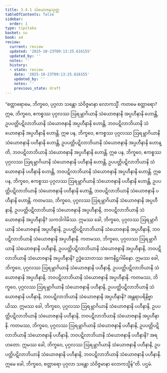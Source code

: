 ```yaml
---
title: 3.4.1 သံယောဇနသုတ္တ
tableOfContents: false
sidebar:
  order: 1
type: tipitaka
basket: su
book: a4
review:
  current: review
  updated: '2025-10-23T09:13:25.616155'
  updated_by: ''
  notes: ''
  history:
  - state: review
    date: '2025-10-23T09:13:25.616155'
    updated_by: ''
    notes: ''
    previous_state: draft
---
```



<ReviewStatus review={frontmatter.review} showDetails={true} />

<HypothesisAnnotation frontmatter={frontmatter} />

<DynamicBreadcrumb />

<Division number="131" book="a4" e="ch" v="15" p="450">

<Paragraph number="835" book="a4">
“စတ္တာရောမေ, ဘိက္ခဝေ, ပုဂ္ဂလာ သန္တော သံဝိဇ္ဇမာနာ လောကသ္မိံ. ကတမေ စတ္တာရော? ဣဓ, ဘိက္ခဝေ, ဧကစ္စဿ ပုဂ္ဂလဿ ဩရမ္ဘာဂိယာနိ သံယောဇနာနိ အပ္ပဟီနာနိ ဟောန္တိ, ဥပပတ္တိပဋိလာဘိယာနိ သံယောဇနာနိ အပ္ပဟီနာနိ ဟောန္တိ, ဘဝပဋိလာဘိယာနိ သံယောဇနာနိ အပ္ပဟီနာနိ ဟောန္တိ.
</Paragraph>

<Paragraph number="836" book="a4">
ဣဓ ပန, ဘိက္ခဝေ, ဧကစ္စဿ ပုဂ္ဂလဿ ဩရမ္ဘာဂိယာနိ သံယောဇနာနိ ပဟီနာနိ ဟောန္တိ, ဥပပတ္တိပဋိလာဘိယာနိ သံယောဇနာနိ အပ္ပဟီနာနိ ဟောန္တိ, ဘဝပဋိလာဘိယာနိ သံယောဇနာနိ အပ္ပဟီနာနိ ဟောန္တိ.
</Paragraph>

<Paragraph number="837" book="a4">
ဣဓ ပန, ဘိက္ခဝေ, ဧကစ္စဿ ပုဂ္ဂလဿ ဩရမ္ဘာဂိယာနိ သံယောဇနာနိ ပဟီနာနိ ဟောန္တိ, ဥပပတ္တိပဋိလာဘိယာနိ သံယောဇနာနိ ပဟီနာနိ ဟောန္တိ, ဘဝပဋိလာဘိယာနိ သံယောဇနာနိ အပ္ပဟီနာနိ ဟောန္တိ.
</Paragraph>

<Paragraph number="838" book="a4">
ဣဓ ပန, ဘိက္ခဝေ, ဧကစ္စဿ ပုဂ္ဂလဿ ဩရမ္ဘာဂိယာနိ သံယောဇနာနိ ပဟီနာနိ ဟောန္တိ, ဥပပတ္တိပဋိလာဘိယာနိ သံယောဇနာနိ ပဟီနာနိ ဟောန္တိ, ဘဝပဋိလာဘိယာနိ သံယောဇနာနိ ပဟီနာနိ ဟောန္တိ.
</Paragraph>

<Paragraph number="839" book="a4">
ကတမဿ, ဘိက္ခဝေ, ပုဂ္ဂလဿ ဩရမ္ဘာဂိယာနိ သံယောဇနာနိ အပ္ပဟီနာနိ, ဥပပတ္တိပဋိလာဘိယာနိ သံယောဇနာနိ အပ္ပဟီနာနိ, ဘဝပဋိလာဘိယာနိ သံယောဇနာနိ အပ္ပဟီနာနိ? သကဒါဂါမိဿ. ဣမဿ ခေါ, ဘိက္ခဝေ, ပုဂ္ဂလဿ ဩရမ္ဘာဂိယာနိ သံယောဇနာနိ အပ္ပဟီနာနိ, ဥပပတ္တိပဋိလာဘိယာနိ သံယောဇနာနိ အပ္ပဟီနာနိ, ဘဝပဋိလာဘိယာနိ သံယောဇနာနိ အပ္ပဟီနာနိ.
</Paragraph>

<Paragraph number="840" book="a4">
ကတမဿ, ဘိက္ခဝေ, ပုဂ္ဂလဿ ဩရမ္ဘာဂိယာနိ သံယောဇနာနိ ပဟီနာနိ, ဥပပတ္တိပဋိလာဘိယာနိ သံယောဇနာနိ အပ္ပဟီနာနိ, ဘဝပဋိလာဘိယာနိ သံယောဇနာနိ အပ္ပဟီနာနိ? ဥဒ္ဓံသောတဿ အကနိဋ္ဌဂါမိနော. ဣမဿ ခေါ, ဘိက္ခဝေ, ပုဂ္ဂလဿ ဩရမ္ဘာဂိယာနိ သံယောဇနာနိ ပဟီနာနိ, ဥပပတ္တိပဋိလာဘိယာနိ သံယောဇနာနိ အပ္ပဟီနာနိ, ဘဝပဋိလာဘိယာနိ သံယောဇနာနိ အပ္ပဟီနာနိ.
</Paragraph>

<Paragraph number="841" book="a4">
ကတမဿ, ဘိက္ခဝေ, ပုဂ္ဂလဿ ဩရမ္ဘာဂိယာနိ သံယောဇနာနိ ပဟီနာနိ, ဥပပတ္တိပဋိလာဘိယာနိ သံယောဇနာနိ ပဟီနာနိ, ဘဝပဋိလာဘိယာနိ သံယောဇနာနိ အပ္ပဟီနာနိ? အန္တရာပရိနိဗ္ဗာယိဿ. ဣမဿ ခေါ, ဘိက္ခဝေ, ပုဂ္ဂလဿ ဩရမ္ဘာဂိယာနိ သံယောဇနာနိ ပဟီနာနိ, ဥပပတ္တိပဋိလာဘိယာနိ သံယောဇနာနိ ပဟီနာနိ, ဘဝပဋိလာဘိယာနိ သံယောဇနာနိ အပ္ပဟီနာနိ.
</Paragraph>

<Paragraph number="842" book="a4">
ကတမဿ, ဘိက္ခဝေ, ပုဂ္ဂလဿ ဩရမ္ဘာဂိယာနိ သံယောဇနာနိ ပဟီနာနိ, ဥပပတ္တိပဋိလာဘိယာနိ သံယောဇနာနိ ပဟီနာနိ, ဘဝပဋိလာဘိယာနိ သံယောဇနာနိ ပဟီနာနိ? အရဟတော. ဣမဿ ခေါ, ဘိက္ခဝေ, ပုဂ္ဂလဿ ဩရမ္ဘာဂိယာနိ သံယောဇနာနိ ပဟီနာနိ, ဥပပတ္တိပဋိလာဘိယာနိ သံယောဇနာနိ ပဟီနာနိ, ဘဝပဋိလာဘိယာနိ သံယောဇနာနိ ပဟီနာနိ. ဣမေ ခေါ, ဘိက္ခဝေ, စတ္တာရော ပုဂ္ဂလာ သန္တော သံဝိဇ္ဇမာနာ လောကသ္မိန်”တိ.

</Paragraph>
</Division>

<Paragraph number="843" type="center" book="a4">
ပဌမံ.
</Paragraph>